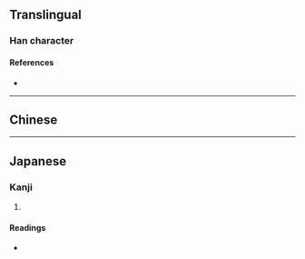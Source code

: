{{character info/new}}
==Translingual==

===Han character===
{{Han char|rn=9|rad=人|as=10|sn=12|four=|canj=OYRI|ids=⿰亻討}}

====References====
* {{Han ref|kx=0113.310|dkj=00976|dj=0242.040|hdz=10204.070|uh=50A0|ud=20640}}

----

==Chinese==
{{zh-see|伐|a}}

----

==Japanese==

===Kanji===
{{ja-kanji|grade=|rs=人10}}

# {{rfdef|ja|sort=人10}}

====Readings====
* {{ja-readings|on=[[はつ]] (hatsu), [[ぼち]] (bochi)|kun=[[そむく]] (somuku), [[うつ]] (utsu)}}